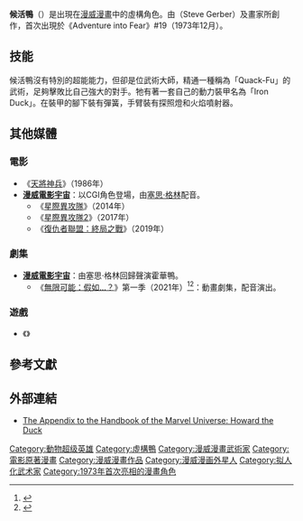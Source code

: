{{noteTA|G1=美國漫畫
|1=zh-tw:星際異攻隊; zh-hk:銀河守護隊; zh-cn:银河护卫队;
|2=zh-tw:霍華鴨; zh-hk:候活鴨; zh-cn:霍华德鸭;
|3=zh-tw:霍華鴨(電影); zh-hk:天降神兵; zh-cn:天降神兵;
}}
{{Superherobox 
|image= <!-- 檔案不存在 HowardTheDuck-1.jpg ，可從英文維基百科取得 -->
|caption=''Howard the Duck'' #8 (Jan 1977)
|converted=y
|character name=候活鴨（Howard the Duck）
|publisher=[[漫威漫畫|漫威漫畫]]
|debut=《Adventure into Fear》#19（1973年12月）
|creators={{link-en|史蒂夫·格柏|Steve Gerber}}<br />{{link-en|Val Mayerik|Val Mayerik}}
|}}
'''候活鴨'''（{{lang-en|Howard the Duck}}）是出現在[[漫威漫畫|漫威漫畫]]中的虛構角色。由{{link-en|史蒂夫·格柏|Steve Gerber}}（Steve Gerber）及畫家{{link-en|Val Mayerik|Val Mayerik}}所創作，首次出現於《Adventure into Fear》#19（1973年12月）。

==技能==
候活鴨沒有特別的超能能力，但卻是位武術大師，精通一種稱為「Quack-Fu」的武術，足夠擊敗比自己強大的對手。牠有著一套自己的動力裝甲名為「Iron Duck」。在裝甲的腳下裝有彈簧，手臂裝有探照燈和火焰噴射器。

==其他媒體==
===電影===
* 《[[霍华鸭_(电影)|天將神兵]]》（1986年）
* '''[[漫威電影宇宙|漫威電影宇宙]]'''：以CGI角色登場，由[[塞思·格林|塞思·格林]]配音。
**《[[星際異攻隊_(電影)|星際異攻隊]]》（2014年）
**《[[星際異攻隊2|星際異攻隊2]]》（2017年）
**《[[復仇者聯盟：終局之戰|復仇者聯盟：終局之戰]]》（2019年）

===劇集===
*'''[[漫威電影宇宙|漫威電影宇宙]]'''：由塞思·格林回歸聲演霍華鴨。
** 《[[無限可能：假如…？|無限可能：假如…？]]》第一季（2021年）<ref name="FullCast">{{Cite web |last=Campbell |first=Scott |date=2021-08-01 |title=Here Are All the Marvel Actors Doing Voices in 'What If...?' |url=https://collider.com/marvel-what-if-voice-cast-explained/ |url-status=live |archive-url=https://web.archive.org/web/20210802020126/https://collider.com/marvel-what-if-voice-cast-explained/ |archive-date=2021-08-02 |access-date=2021-08-01 |website=[[Collider_(website)|Collider]]|language=en-US}}</ref><ref name="HowardTheDuck">{{Cite web |last=Perry |first=Spencer |date=2020-12-11 |title=Black Panther Will Meet Howard the Duck in Marvel's What If...? |url=https://comicbook.com/tv-shows/news/black-panther-will-meet-howard-the-duck-in-marvels-what-if/ |dead-url=no |archive-url=https://web.archive.org/web/20201211050729/https://comicbook.com/tv-shows/news/black-panther-will-meet-howard-the-duck-in-marvels-what-if/ |archive-date=2020-12-11 |access-date=2020-12-13 |website=Comicbook.com|language=en-US}}</ref>：動畫劇集，配音演出。

===遊戲===
*《{{link-en|霍華鴨 (遊戲)|Howard the Duck (video game)|霍華鴨}}》

==參考文獻==
{{REFLIST}}

==外部連結==
* [http://www.marvunapp.com/Appendix3/howardtheduck.htm The Appendix to the Handbook of the Marvel Universe: Howard the Duck] {{Wayback|url=http://www.marvunapp.com/Appendix3/howardtheduck.htm |date=20140808064932 }}{{en icon}}

{{DEFAULTSORT:Howard the Duck}}
[[Category:動物超级英雄|Category:動物超级英雄]]
[[Category:虛構鴨|Category:虛構鴨]]
[[Category:漫威漫畫武術家|Category:漫威漫畫武術家]]
[[Category:電影原著漫畫|Category:電影原著漫畫]]
[[Category:漫威漫畫作品|Category:漫威漫畫作品]]
[[Category:漫威漫画外星人|Category:漫威漫画外星人]]
[[Category:拟人化武术家|Category:拟人化武术家]]
[[Category:1973年首次亮相的漫畫角色|Category:1973年首次亮相的漫畫角色]]